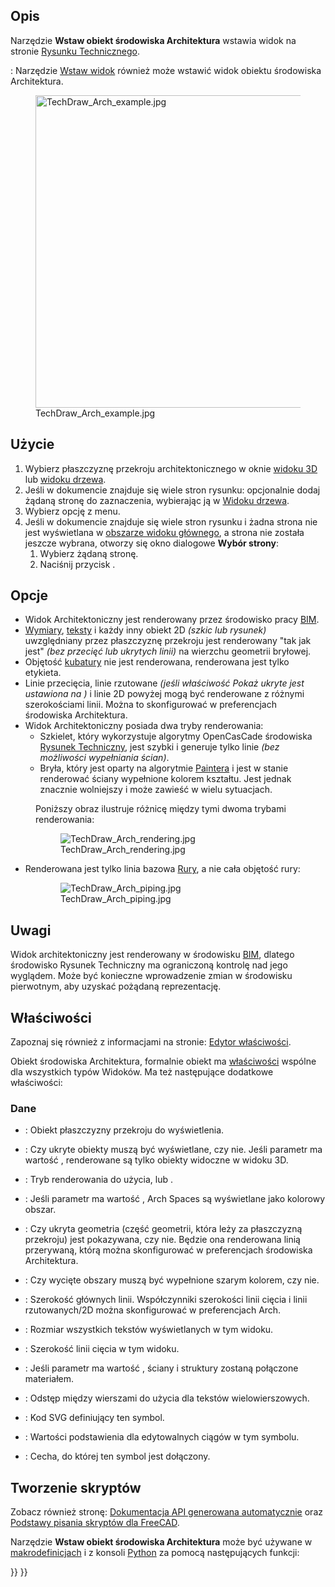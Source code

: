 <languages/>

{{Docnav/pl
|[[TechDraw_DraftView/pl|Wstaw obiekt środowiska Rysunek Roboczy]]
|[[TechDraw_SpreadsheetView/pl|Wstaw widok Arkusza kalkulacyjnego]]
|[[TechDraw_Workbench/pl|środowisko pracy Rysunek Techniczny]]
|IconL=TechDraw_DraftView.svg
|IconR=TechDraw_SpreadsheetView.svg
|IconC=Workbench_TechDraw.svg
}}

{{GuiCommand/pl
|Name=TechDraw ArchView
|Name/pl=Rysunek Techniczny: Wstaw obiekt środowiska Architektura
|MenuLocation=Rysunek Techniczny → Widoki → Wstaw obiekt środowiska BIM
|Workbenches=[[TechDraw_Workbench/pl|Rysunek Techniczny]], [[BIM_Workbench/pl|BIM]]
|SeeAlso=[[Arch_SectionPlane/pl|Płaszczyzna przekroju]]
}}

<span id="Description"></span>
==Opis==

Narzędzie '''Wstaw obiekt środowiska Architektura''' wstawia widok {{KEY|[[Image:Arch_SectionPlane.svg|16px]] [[Arch_SectionPlane/pl|przekroju]]}} na stronie [[TechDraw_PageDefault/pl|Rysunku Technicznego]].

{{Version/pl|1.0}}: Narzędzie [[TechDraw_View/pl|Wstaw widok]] również może wstawić widok obiektu środowiska Architektura.

[[Image:TechDraw Arch example.jpg|500px]]

<span id="Usage"></span>
==Użycie==

# Wybierz płaszczyznę przekroju architektonicznego w oknie [[3D_view/pl|widoku 3D]] lub [[Tree_view/pl|widoku drzewa]].
# Jeśli w dokumencie znajduje się wiele stron rysunku: opcjonalnie dodaj żądaną stronę do zaznaczenia, wybierając ją w [[Tree_view/pl|Widoku drzewa]].
# Wybierz opcję {{MenuCommand|Rysunek Techniczny → Widoki z innych środowisk roboczych → [[Image:TechDraw_ArchView.svg|16px]] Wstaw obiekt środowiska pracy BIM}} z menu.
# Jeśli w dokumencie znajduje się wiele stron rysunku i żadna strona nie jest wyświetlana w [[Main_view_area/pl|obszarze widoku głównego]], a strona nie została jeszcze wybrana, otworzy się okno dialogowe '''Wybór strony''':
## Wybierz żądaną stronę.
## Naciśnij przycisk {{Button|OK}}.

<span id="Options"></span>
==Opcje==

* Widok Architektoniczny jest renderowany przez środowisko pracy [[BIM_Workbench/pl|BIM]].
* [[Draft_Snap_Dimensions/pl|Wymiary]], [[Draft_Text/pl|teksty]] i każdy inny obiekt 2D ''(szkic lub rysunek)'' uwzględniany przez płaszczyznę przekroju jest renderowany "tak jak jest" ''(bez przecięć lub ukrytych linii)'' na wierzchu geometrii bryłowej.
* Objętość [[Arch_Space/pl|kubatury]] nie jest renderowana, renderowana jest tylko etykieta.
* Linie przecięcia, linie rzutowane ''(jeśli właściwość Pokaż ukryte jest ustawiona na {{True/pl}})'' i linie 2D powyżej mogą być renderowane z różnymi szerokościami linii. Można to skonfigurować w preferencjach środowiska Architektura.
* Widok Architektoniczny posiada dwa tryby renderowania:
** Szkielet, który wykorzystuje algorytmy OpenCasCade środowiska [[TechDraw_Workbench/pl|Rysunek Techniczny]], jest szybki i generuje tylko linie ''(bez możliwości wypełniania ścian)''.
** Bryła, który jest oparty na algorytmie [https://en.wikipedia.org/wiki/Painter%27s_algorithm Paintera] i jest w stanie renderować ściany wypełnione kolorem kształtu. Jest jednak znacznie wolniejszy i może zawieść w wielu sytuacjach.
: Poniższy obraz ilustruje różnicę między tymi dwoma trybami renderowania:

: [[Image:TechDraw Arch rendering.jpg]]

* Renderowana jest tylko linia bazowa [[Arch_Pipe/pl|Rury]], a nie cała objętość rury:

: [[Image:TechDraw Arch piping.jpg]]

<span id="Notes"></span>
==Uwagi==

Widok architektoniczny jest renderowany w środowisku [[BIM_Workbench/pl|BIM]], dlatego środowisko Rysunek Techniczny ma ograniczoną kontrolę nad jego wyglądem. Może być konieczne wprowadzenie zmian w środowisku pierwotnym, aby uzyskać pożądaną reprezentację.

<span id="Properties"></span>
==Właściwości==

Zapoznaj się również z informacjami na stronie: [[Property_editor/pl|Edytor właściwości]].

Obiekt środowiska Architektura, formalnie obiekt {{Incode|TechDraw::DrawViewArch}} ma [[TechDraw_View/pl#Właściwości|właściwości]] wspólne dla wszystkich typów Widoków. Ma też następujące dodatkowe właściwości:

<span id="Data"></span>
===Dane===

{{TitleProperty|Widok Architektury}}

* {{PropertyData|źródło|Link}}: Obiekt płaszczyzny przekroju do wyświetlenia.
* {{PropertyData|Wszystko włączone|Bool}}: Czy ukryte obiekty muszą być wyświetlane, czy nie. Jeśli parametr ma wartość {{FALSE}}, renderowane są tylko obiekty widoczne w widoku 3D.
* {{PropertyData|Tryb renderowania|Enumeration}}: Tryb renderowania do użycia, {{Value|Solid}} lub {{Value|Wireframe}}.
* {{PropertyData|Wypełnij przestrzenie|Bool}}: Jeśli parametr ma wartość {{TRUE/pl}}, Arch Spaces są wyświetlane jako kolorowy obszar.
* {{PropertyData|Pokaż ukryte|Bool}}: Czy ukryta geometria (część geometrii, która leży za płaszczyzną przekroju) jest pokazywana, czy nie. Będzie ona renderowana linią przerywaną, którą można skonfigurować w preferencjach środowiska Architektura.
* {{PropertyData|Pokaż wypełnienie|Bool}}: Czy wycięte obszary muszą być wypełnione szarym kolorem, czy nie.
* {{PropertyData|Szerokość linii|Float}}: Szerokość głównych linii. Współczynniki szerokości linii cięcia i linii rzutowanych/2D można skonfigurować w preferencjach Arch.
* {{PropertyData|Rozmiar czcionki|Float}}: Rozmiar wszystkich tekstów wyświetlanych w tym widoku.
* {{PropertyData|Szerokość linii cięcia|Float}}: Szerokość linii cięcia w tym widoku.
* {{PropertyData|Dołącz do Arch|Bool}}: Jeśli parametr ma wartość {{TRUE/pl}}, ściany i struktury zostaną połączone materiałem.
* {{PropertyData|Odstęp wierszy|Float}}: Odstęp między wierszami do użycia dla tekstów wielowierszowych. {{Version/pl|1.0}}

{{TitleProperty|Widok rysunku}}

* {{PropertyData|Symbol|String|Hidden}}: Kod SVG definiujący ten symbol.
* {{PropertyData|Editable Texts|StringList}}: Wartości podstawienia dla edytowalnych ciągów w tym symbolu.
* {{PropertyData|Owner|Link}}: Cecha, do której ten symbol jest dołączony. {{Version/pl|1.0}}

<span id="Scripting"></span>
==Tworzenie skryptów==

Zobacz również stronę: [https://freecad.github.io/SourceDoc/ Dokumentacja API generowana automatycznie] oraz [[FreeCAD_Scripting_Basics/pl|Podstawy pisania skryptów dla FreeCAD]].

Narzędzie '''Wstaw obiekt środowiska Architektura''' może być używane w [[Macros/pl|makrodefinicjach]] i z konsoli [[Python/pl|Python]] za pomocą następujących funkcji:

{{Code|code=
dv = FreeCAD.ActiveDocument.addObject('TechDraw::DrawViewArch','TestArch')
dv.Source = mySectionPlane
rc = page.addView(dv)
}}


{{Docnav/pl
|[[TechDraw_DraftView/pl|Wstaw obiekt środowiska Rysunek Roboczy]]
|[[TechDraw_SpreadsheetView/pl|Wstaw widok Arkusza kalkulacyjnego]]
|[[TechDraw_Workbench/pl|środowisko pracy Rysunek Techniczny]]
|IconL=TechDraw_DraftView.svg
|IconR=TechDraw_SpreadsheetView.svg
|IconC=Workbench_TechDraw.svg
}}

{{TechDraw Tools navi{{#translation:}}}}
{{Userdocnavi{{#translation:}}}}